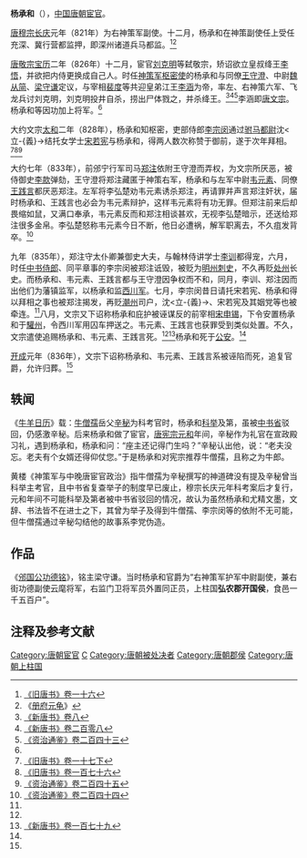 {{Infobox Biography
| subject_name   = 楊承和
| image_name     = 
| image_size     = 
| image_caption  = 
| date_of_birth  = 8世纪
| place_of_birth = [[唐朝|唐朝]]
| date_of_death  = 835年
| place_of_death = [[唐朝|唐朝]]
| occupation     = [[宦官|宦官]]
}}

'''杨承和'''（{{bd|8世纪||835年|catIdx=Y}}），[[中国|中国]][[唐朝|唐朝]][[宦官|宦官]]。

[[唐穆宗|唐穆宗]][[长庆|长庆]]元年（821年）为右神策军副使。十二月，杨承和在神策副使任上受任充深、冀行营都监押，即深州诸道兵马都监。<ref>[[:s:旧唐书/卷16|《旧唐书》卷一十六]]</ref><ref name=CFYG>《[[册府元龟|册府元龟]]》</ref>

[[唐敬宗|唐敬宗]][[宝历_(唐朝)|宝历]]二年（826年）十二月，宦官[[刘克明_(唐朝)|刘克明]]等弑敬宗，矫诏欲立皇叔绛王[[李悟_(绛王)|李悟]]，并欲把内侍更换成自己人。时任[[神策军|神策军]][[枢密使|枢密使]]的杨承和与同僚[[王守澄|王守澄]]、中尉[[魏从简|魏从简]]、[[梁守谦|梁守谦]]定议，与宰相[[裴度|裴度]]等共迎皇弟江王[[唐文宗|李涵]]为帝，率左、右神策六军、飞龙兵讨刘克明，刘克明投井自杀，捞出尸体戮之，并杀绛王。<ref>[[:s:新唐书/卷8|《新唐书》卷八]]</ref><ref name=NBT208>[[:s:新唐书/卷208|《新唐书》卷二百零八]]</ref><ref>[[:s:资治通鉴/卷243|《资治通鉴》卷二百四十三]]</ref>李涵即[[唐文宗|唐文宗]]。杨承和等因功加上将军。<ref name=CFYG/>

大约文宗[[太和_(唐朝)|太和]]二年（828年），杨承和知枢密，吏部侍郎[[李宗闵|李宗闵]]通过[[驸马都尉|驸马都尉]]沈<立-{義}->结托女学士[[宋若宪|宋若宪]]与杨承和，得两人数次称赞于御前，遂于次年拜相。<ref name=BT17-2>[[:s:旧唐书/卷17下|《旧唐书》卷一十七下]]</ref><ref name=BT176>[[:s:旧唐书/卷176|《旧唐书》卷一百七十六]]</ref><ref name=ZZTJ245>[[:s:资治通鉴/卷245|《资治通鉴》卷二百四十五]]</ref>

大约七年（833年），前邠宁行军司马[[郑注|郑注]]依附王守澄而弄权，为文宗所厌恶，被侍御史[[李款|李款]]弹劾，王守澄将郑注藏匿于神策右军，杨承和与左军中尉[[韦元素|韦元素]]、同僚[[王践言|王践言]]都厌恶郑注。左军将李弘楚劝韦元素诱杀郑注，再请罪并声言郑注奸状，届时杨承和、王践言也必会为韦元素辩护，这样韦元素将有功无罪。但郑注前来后却畏缩如鼠，又满口奉承，韦元素反而和郑注相谈甚欢，无视李弘楚暗示，还送给郑注很多金帛。李弘楚怒称韦元素今日不断，他日必遭祸，解军职离去，不久疽发背卒。<ref>[[:s:资治通鉴/卷244|《资治通鉴》卷二百四十四]]</ref>

九年（835年），郑注守太仆卿兼御史大夫，与翰林侍讲学士[[李训|李训]]都得宠，六月，时任[[中书侍郎|中书侍郎]]、同平章事的李宗闵被郑注诋毁，被贬为[[明州_(开元)|明州]][[刺史|刺史]]，不久再贬[[处州|处州]]长史。而杨承和、韦元素、王践言都与王守澄因争权而不和，同月，李训、郑注因而出他们为藩镇监军，以杨承和监[[西川军|西川军]]。七月，李宗闵昔日请托宋若宪、杨承和得以拜相之事也被郑注揭发，再贬[[潮州|潮州]]司户，沈<立-{義}->、宋若宪及其姻党等也被牵连。<ref name=BT176/>八月，文宗又下诏称杨承和庇护被诬谋反的前宰相[[宋申锡|宋申锡]]，下令安置杨承和于[[驩州|驩州]]，令西川军用囚车押送之。韦元素、王践言也获罪受到类似处置。不久，文宗遣使追赐杨承和、韦元素、王践言死。<ref name=ZZTJ245/><ref>[[:s:新唐书/卷179|《新唐书》卷一百七十九]]</ref>杨承和死于[[公安县|公安]]。<ref name=NBT208/>

[[开成|开成]]元年（836年），文宗下诏称杨承和、韦元素、王践言系被诬陷而死，追复官爵，允许归葬。<ref name=BT17-2/>

== 轶闻 ==
《[[牛羊日历|牛羊日历]]》载：[[牛僧孺|牛僧孺]]岳父[[辛秘|辛秘]]为科考官时，杨承和[[科举|科举]]及第，虽被[[中书省|中书省]]驳回，仍感激辛秘。后来杨承和做了宦官，[[唐宪宗|唐宪宗]][[元和_(唐朝)|元和]]年间，辛秘作为礼官在宣政殿习礼，遇到杨承和，杨承和问：“座主还记得门生吗？”辛秘认出他，说：“老夫没忘。老夫有个女婿还得仰仗您。”于是杨承和对宪宗推荐牛僧孺，且称之为牛郎。

黄楼《神策军与中晚唐宦官政治》指牛僧孺为辛秘撰写的神道碑没有提及辛秘曾当科举主考官，且中书省复查举子的制度早已废止，穆宗长庆元年科考案后才复行，元和年间不可能科举及第者被中书省驳回的情况，故认为虽然杨承和尤精文墨，文辞、书法皆不在进士之下，其曾为举子及得到牛僧孺、李宗闵等的依附不无可能，但牛僧孺通过辛秘勾结他的故事系李党伪造。

== 作品 ==
《[[:s:邠国公功德铭|邠国公功德铭]]》，铭主梁守谦。当时杨承和官爵为“右神策军护军中尉副使，兼右街功德副使云麾将军，右监门卫将军员外置同正员，上柱国'''弘农郡开国侯'''，食邑一千五百户”。

== 注释及参考文献 ==
{{reflist}}

{{DEFAULTSORT:Y}}
[[Category:唐朝宦官|Category:唐朝宦官]]
[[Category:杨姓|C]]
[[Category:唐朝被处决者|Category:唐朝被处决者]]
[[Category:唐朝郡侯|Category:唐朝郡侯]]
[[Category:唐朝上柱国|Category:唐朝上柱国]]